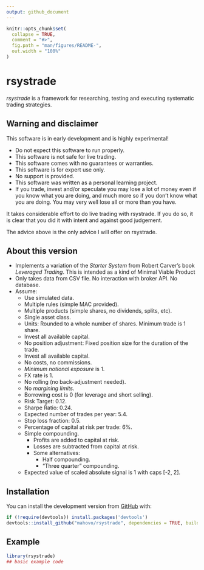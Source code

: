 ```yaml
---
output: github_document
---
```


<!-- README.md is generated from README.Rmd. Please edit that file -->

```r
knitr::opts_chunk$set(
  collapse = TRUE,
  comment = "#>",
  fig.path = "man/figures/README-",
  out.width = "100%"
)
```

# rsystrade

<!-- badges: start -->

<!-- badges: end -->

*rsystrade* is a framework for researching, testing and executing systematic 
trading strategies.

## Warning and disclaimer

This software is in early development and is highly experimental!

-   Do not expect this software to run properly.
-   This software is not safe for live trading. 
-   This software comes with no guarantees or warranties.  
-   This software is for expert use only.  
-   No support is provided.  
-   This software was written as a personal learning project.  
-   If you trade, invest and/or speculate you may lose a lot of money even if 
you know what you are doing, and much more so if you don't know what you are 
doing. You may very well lose all or more than you have.

It takes considerable effort to do live trading with rsystrade. If you do so, it
is clear that you did it with intent and against good judgement.

The advice above is the only advice I will offer on rsystrade.


## About this version

-   Implements a variation of the *Starter System* from Robert Carver's book *Leveraged Trading*. This is intended as a kind of Minimal Viable Product
-   Only takes data from CSV file. No interaction with broker API. No database.
-   Assume:
    -   Use simulated data.
    -   Multiple rules (simple MAC provided).
    -   Multiple products (simple shares, no dividends, splits, etc).
    -   Single asset class.
    -   Units: Rounded to a whole number of shares. Minimum trade is 1 share.
    -   Invest all available capital.
    -   No position adjustment: Fixed position size for the duration of the 
        trade.
    -   Invest all available capital.
    -   No costs, no commissions.
    -   *Minimum notional exposure* is 1.
    -   FX rate is 1.
    -   No rolling (no back-adjustment needed).
    -   No *margining limits*.
    -   Borrowing cost is 0 (for leverage and short selling).
    -   Risk Target: 0.12.
    -   Sharpe Ratio: 0.24.
    -   Expected number of trades per year: 5.4.
    -   Stop loss fraction: 0.5.
    -   Percentage of capital at risk per trade: 6%.
    -   Simple compounding.
        -   Profits are added to capital at risk.
        -   Losses are subtracted from capital at risk.
        -   Some alternatives:
            -   Half compounding.
            -   "Three quarter" compounding.
    -   Expected value of scaled absolute signal is 1 with caps [-2, 2].

## Installation

You can install the development version from [GitHub](https://github.com/) with:

```r
if (!require(devtools)) install.packages('devtools') 
devtools::install_github("mahovo/rsystrade", dependencies = TRUE, build_vignettes = TRUE)
```



## Example

``` r
library(rsystrade)
## basic example code
```

